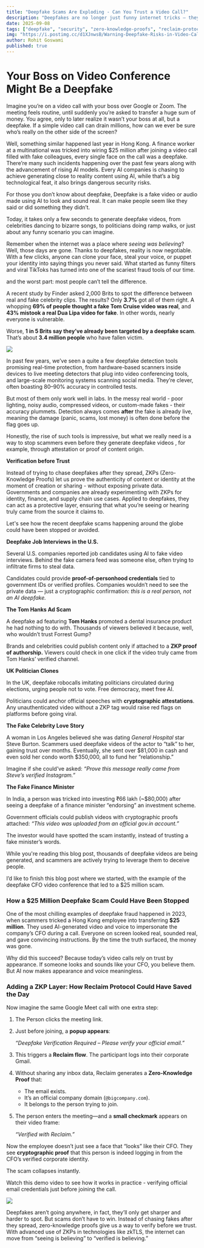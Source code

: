 ```yaml
---
title: "Deepfake Scams Are Exploding - Can You Trust a Video Call?"
description: "Deepfakes are no longer just funny internet tricks — they’re powering multimillion-dollar scams. Here’s how zero-knowledge proofs could add a verification layer to stop them before they happen."
date: 2025-09-08
tags: ["deepfake", "security", "zero-knowledge-proofs", "reclaim-protocol", "identity", "AI"]
img: "https://i.postimg.cc/d1XJnwsB/Warning-Deepfake-Risks-in-Video-Calls.png"
author: Rohit Goswami
published: true
---
```


# Your Boss on Video Conference Might Be a Deepfake

Imagine you’re on a video call with your boss over Google or Zoom. The meeting feels routine, until suddenly you’re asked to transfer a huge sum of money. You agree, only to later realize it wasn’t your boss at all, but a deepfake. If a simple video call can drain millions, how can we ever be sure who’s really on the other side of the screen?

Well, something similar happened last year in Hong Kong. A finance worker at a multinational was tricked into wiring $25 million after joining a video call filled with fake colleagues, every single face on the call was a deepfake. There’re many such incidents happening over the past few years along with the advancement of rising AI models. Every AI companies is chasing to achieve generating close to reality content using AI, while that’s a big technological feat, it also brings dangerous security risks.

For those you don’t know about deepfake, Deepfake is a fake video or audio made using AI to look and sound real. It can make people seem like they said or did something they didn’t.

Today, it takes only a few seconds to generate deepfake videos, from celebrities dancing to bizarre songs, to politicians doing ramp walks, or just about any funny scenario you can imagine.

Remember when the internet was a place where *seeing was believing*? Well, those days are gone. Thanks to deepfakes, reality is now negotiable. With a few clicks, anyone can clone your face, steal your voice, or puppet your identity into saying things you never said. What started as funny filters and viral TikToks has turned into one of the scariest fraud tools of our time.

and the worst part: most people can’t tell the difference.

A recent study by Finder asked 2,000 Brits to spot the difference between real and fake celebrity clips. The results? Only **3.7%** got all of them right. A whopping **69% of people thought a fake Tom Cruise video was real**, and **43% mistook a real Dua Lipa video for fake**. In other words, nearly everyone is vulnerable.

Worse, **1 in 5 Brits say they’ve already been targeted by a deepfake scam**. That’s about **3.4 million people** who have fallen victim.

![](https://i.postimg.cc/GhsrkBZ4/image-3.png)

In past few years, we’ve seen a quite a few deepfake detection tools promising real-time protection, from hardware-based scanners inside devices to live meeting detectors that plug into video conferencing tools, and large-scale monitoring systems scanning social media. They’re clever, often boasting 80–90% accuracy in controlled tests.

But most of them only work well in labs. In the messy real world - poor lighting, noisy audio, compressed videos, or custom-made fakes - their accuracy plummets.  Detection always comes **after** the fake is already live, meaning the damage (panic, scams, lost money) is often done before the flag goes up. 

Honestly, the rise of such tools is impressive, but what we really need is a way to stop scammers even before they generate deepfake videos , for example, through attestation or proof of content origin.

**Verification before Trust**

Instead of trying to chase deepfakes after they spread, ZKPs (Zero-Knowledge Proofs) let us prove the authenticity of content or identity at the moment of creation or sharing - without exposing private data. Governments and companies are already experimenting with ZKPs for identity, finance, and supply chain use cases. Applied to deepfakes, they can act as a protective layer, ensuring that what you’re seeing or hearing truly came from the source it claims to.

Let's see how the recent deepfake scams happening around the globe could have been stopped or avoided.

**Deepfake Job Interviews in the U.S.**

Several U.S. companies reported job candidates using AI to fake video interviews. Behind the fake camera feed was someone else, often trying to infiltrate firms to steal data.

Candidates could provide **proof-of-personhood credentials** tied to government IDs or verified profiles. Companies wouldn’t need to see the private data — just a cryptographic confirmation: *this is a real person, not an AI deepfake.*

**The Tom Hanks Ad Scam**

A deepfake ad featuring **Tom Hanks** promoted a dental insurance product he had nothing to do with. Thousands of viewers believed it because, well, who wouldn’t trust Forrest Gump?

Brands and celebrities could publish content only if attached to a **ZKP proof of authorship.** Viewers could check in one click if the video truly came from Tom Hanks’ verified channel.

**UK Politician Clones**

In the UK, deepfake robocalls imitating politicians circulated during elections, urging people not to vote. Free democracy, meet free AI.

Politicians could anchor official speeches with **cryptographic attestations**. Any unauthenticated video without a ZKP tag would raise red flags on platforms before going viral.

**The Fake Celebrity Love Story** 

A woman in Los Angeles believed she was dating *General Hospital* star Steve Burton. Scammers used deepfake videos of the actor to “talk” to her, gaining trust over months. Eventually, she sent over $81,000 in cash and even sold her condo worth $350,000, all to fund her “relationship.”

Imagine if she could’ve asked: *“Prove this message really came from Steve’s verified Instagram.”*

**The Fake Finance Minister**

In India, a person was tricked into investing ₹66 lakh (~$80,000) after seeing a deepfake of a finance minister “endorsing” an investment scheme.

Government officials could publish videos with cryptographic proofs attached: *“This video was uploaded from an official gov.in account.”*

The investor would have spotted the scam instantly, instead of trusting a fake minister’s words.

While you're reading this blog post, thousands of deepfake videos are being generated, and scammers are actively trying to leverage them to deceive people.

I’d like to finish this blog post where we started, with the example of the deepfake CFO video conference that led to a $25 million scam.

### How a $25 Million Deepfake Scam Could Have Been Stopped

One of the most chilling examples of deepfake fraud happened in 2023, when scammers tricked a Hong Kong employee into transferring **$25 million**. They used AI-generated video and voice to impersonate the company’s CFO during a call. Everyone on screen looked real, sounded real, and gave convincing instructions. By the time the truth surfaced, the money was gone.

Why did this succeed? Because today’s video calls rely on trust by appearance. If someone looks and sounds like your CFO, you believe them. But AI now makes appearance and voice meaningless.

### Adding a ZKP Layer: How Reclaim Protocol Could Have Saved the Day

Now imagine the same Google Meet call with one extra step:

1. The Person clicks the meeting link.
2. Just before joining, a **popup appears**:
    
    *“Deepfake Verification Required – Please verify your official email.”*
    
3. This triggers a  **Reclaim flow**. The participant logs into their corporate Gmail.
4. Without sharing any inbox data, Reclaim generates a **Zero-Knowledge Proof** that:
    - The email exists.
    - It’s an official company domain (`@bigcompany.com`).
    - It belongs to the person trying to join.
5. The person enters the meeting—and a **small checkmark** appears on their video frame:
    
    *“Verified with Reclaim.”*

Now the employee doesn’t just see a face that “looks” like their CFO. They see **cryptographic proof** that this person is indeed logging in from the CFO’s verified corporate identity.

The scam collapses instantly.

Watch this demo video to see how it works in practice - verifying official email credentials just before joining the call.

![](https://media2.giphy.com/media/v1.Y2lkPTc5MGI3NjExanRyZXo3ajY0czlodnAwM3ZmazVoOWpvNHk2Mm1qZmVzZHE3NjVyNiZlcD12MV9pbnRlcm5hbF9naWZfYnlfaWQmY3Q9Zw/M6EibzKIEJwzcWlTx5/giphy.gif)

Deepfakes aren’t going anywhere, in fact, they’ll only get sharper and harder to spot. But scams don’t have to win. Instead of chasing fakes after they spread, zero-knowledge proofs give us a way to verify before we trust. With advanced use of ZKPs in technologies like zkTLS, the internet can move from “seeing is believing” to “verified is believing.”
